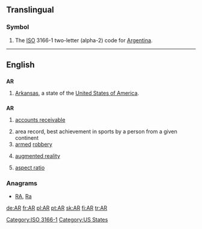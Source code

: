 {{also|Appendix:Variations of "ar"}}
==Translingual==
===Symbol===
{{infl|mul|symbol}}
# The [[ISO]] 3166-1 two-letter (alpha-2) code for [[Argentina]].

[[Category:ISO 3166-1]]
----

==English==

==={{abbreviation}}===
'''AR'''

# [[Arkansas]], a state of the [[United States of America]].

==={{initialism}}===
'''AR'''

# {{accounting}} [[accounts receivable]]
# area record, best achievement in sports by a person from a given continent
# [[armed]] [[robbery]]
# {{computing}} [[augmented reality]]
# [[aspect ratio]]

===Anagrams===
* [[RA#English|RA]], [[Ra#English|Ra]]

[[Category:US States]]

[[de:AR]]
[[fr:AR]]
[[pl:AR]]
[[pt:AR]]
[[sk:AR]]
[[fi:AR]]
[[tr:AR]]